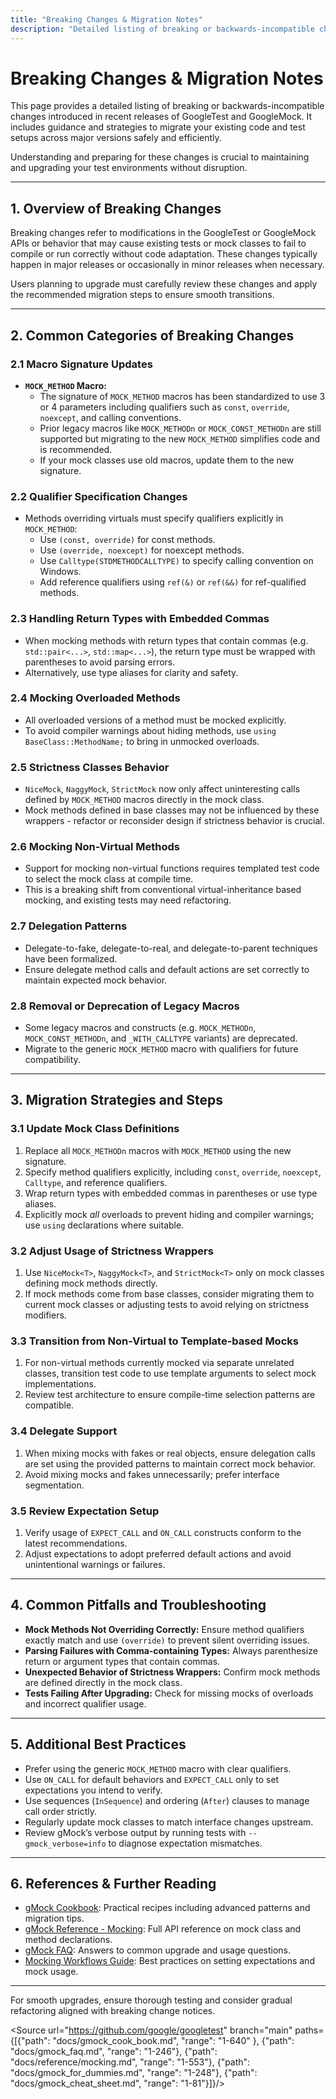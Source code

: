 ```yaml
---
title: "Breaking Changes & Migration Notes"
description: "Detailed listing of breaking or backwards-incompatible changes in recent releases, with migration strategies and tips for adapting your code or build setups. This section is vital for users planning upgrades across major versions."
---
```


# Breaking Changes & Migration Notes

This page provides a detailed listing of breaking or backwards-incompatible changes introduced in recent releases of GoogleTest and GoogleMock. It includes guidance and strategies to migrate your existing code and test setups across major versions safely and efficiently.

Understanding and preparing for these changes is crucial to maintaining and upgrading your test environments without disruption.

---

## 1. Overview of Breaking Changes

Breaking changes refer to modifications in the GoogleTest or GoogleMock APIs or behavior that may cause existing tests or mock classes to fail to compile or run correctly without code adaptation. These changes typically happen in major releases or occasionally in minor releases when necessary.

Users planning to upgrade must carefully review these changes and apply the recommended migration steps to ensure smooth transitions.

---

## 2. Common Categories of Breaking Changes

### 2.1 Macro Signature Updates

- **`MOCK_METHOD` Macro:**
  - The signature of `MOCK_METHOD` macros has been standardized to use 3 or 4 parameters including qualifiers such as `const`, `override`, `noexcept`, and calling conventions.
  - Prior legacy macros like `MOCK_METHODn` or `MOCK_CONST_METHODn` are still supported but migrating to the new `MOCK_METHOD` simplifies code and is recommended.
  - If your mock classes use old macros, update them to the new signature.

### 2.2 Qualifier Specification Changes

- Methods overriding virtuals must specify qualifiers explicitly in `MOCK_METHOD`:
  - Use `(const, override)` for const methods.
  - Use `(override, noexcept)` for noexcept methods.
  - Use `Calltype(STDMETHODCALLTYPE)` to specify calling convention on Windows.
  - Add reference qualifiers using `ref(&)` or `ref(&&)` for ref-qualified methods.

### 2.3 Handling Return Types with Embedded Commas

- When mocking methods with return types that contain commas (e.g. `std::pair<...>`, `std::map<...>`), the return type must be wrapped with parentheses to avoid parsing errors.
- Alternatively, use type aliases for clarity and safety.

### 2.4 Mocking Overloaded Methods

- All overloaded versions of a method must be mocked explicitly.
- To avoid compiler warnings about hiding methods, use `using BaseClass::MethodName;` to bring in unmocked overloads.

### 2.5 Strictness Classes Behavior

- `NiceMock`, `NaggyMock`, `StrictMock` now only affect uninteresting calls defined by `MOCK_METHOD` macros directly in the mock class.
- Mock methods defined in base classes may not be influenced by these wrappers - refactor or reconsider design if strictness behavior is crucial.

### 2.6 Mocking Non-Virtual Methods

- Support for mocking non-virtual functions requires templated test code to select the mock class at compile time.
- This is a breaking shift from conventional virtual-inheritance based mocking, and existing tests may need refactoring.

### 2.7 Delegation Patterns

- Delegate-to-fake, delegate-to-real, and delegate-to-parent techniques have been formalized.
- Ensure delegate method calls and default actions are set correctly to maintain expected mock behavior.

### 2.8 Removal or Deprecation of Legacy Macros

- Some legacy macros and constructs (e.g. `MOCK_METHODn`, `MOCK_CONST_METHODn`, and `_WITH_CALLTYPE` variants) are deprecated.
- Migrate to the generic `MOCK_METHOD` macro with qualifiers for future compatibility.

---

## 3. Migration Strategies and Steps

### 3.1 Update Mock Class Definitions

1. Replace all `MOCK_METHODn` macros with `MOCK_METHOD` using the new signature.
2. Specify method qualifiers explicitly, including `const`, `override`, `noexcept`, `Calltype`, and reference qualifiers.
3. Wrap return types with embedded commas in parentheses or use type aliases.
4. Explicitly mock *all* overloads to prevent hiding and compiler warnings; use `using` declarations where suitable.

### 3.2 Adjust Usage of Strictness Wrappers

1. Use `NiceMock<T>`, `NaggyMock<T>`, and `StrictMock<T>` only on mock classes defining mock methods directly.
2. If mock methods come from base classes, consider migrating them to current mock classes or adjusting tests to avoid relying on strictness modifiers.

### 3.3 Transition from Non-Virtual to Template-based Mocks

1. For non-virtual methods currently mocked via separate unrelated classes, transition test code to use template arguments to select mock implementations.
2. Review test architecture to ensure compile-time selection patterns are compatible.

### 3.4 Delegate Support

1. When mixing mocks with fakes or real objects, ensure delegation calls are set using the provided patterns to maintain correct mock behavior.
2. Avoid mixing mocks and fakes unnecessarily; prefer interface segmentation.

### 3.5 Review Expectation Setup

1. Verify usage of `EXPECT_CALL` and `ON_CALL` constructs conform to the latest recommendations.
2. Adjust expectations to adopt preferred default actions and avoid unintentional warnings or failures.

---

## 4. Common Pitfalls and Troubleshooting

- **Mock Methods Not Overriding Correctly:** Ensure method qualifiers exactly match and use `(override)` to prevent silent overriding issues.
- **Parsing Failures with Comma-containing Types:** Always parenthesize return or argument types that contain commas.
- **Unexpected Behavior of Strictness Wrappers:** Confirm mock methods are defined directly in the mock class.
- **Tests Failing After Upgrading:** Check for missing mocks of overloads and incorrect qualifier usage.

---

## 5. Additional Best Practices

- Prefer using the generic `MOCK_METHOD` macro with clear qualifiers.
- Use `ON_CALL` for default behaviors and `EXPECT_CALL` only to set expectations you intend to verify.
- Use sequences (`InSequence`) and ordering (`After`) clauses to manage call order strictly.
- Regularly update mock classes to match interface changes upstream.
- Review gMock’s verbose output by running tests with `--gmock_verbose=info` to diagnose expectation mismatches.

---

## 6. References & Further Reading

- [gMock Cookbook](https://google.github.io/googletest/gmock_cook_book.html): Practical recipes including advanced patterns and migration tips.
- [gMock Reference - Mocking](../api-reference/core-apis/mocking-and-methods.html): Full API reference on mock class and method declarations.
- [gMock FAQ](https://google.github.io/googletest/gmock_faq.html): Answers to common upgrade and usage questions.
- [Mocking Workflows Guide](https://google.github.io/googletest/guides/effective-testing-techniques/mocking-workflows): Best practices on setting expectations and mock usage.

---

For smooth upgrades, ensure thorough testing and consider gradual refactoring aligned with breaking change notices.

<Source url="https://github.com/google/googletest" branch="main" paths={[{"path": "docs/gmock_cook_book.md", "range": "1-640" }, {"path": "docs/gmock_faq.md", "range": "1-246"}, {"path": "docs/reference/mocking.md", "range": "1-553"}, {"path": "docs/gmock_for_dummies.md", "range": "1-248"}, {"path": "docs/gmock_cheat_sheet.md", "range": "1-81"}]}/>